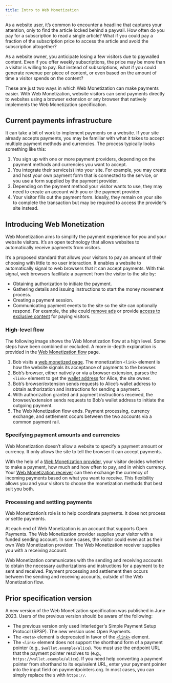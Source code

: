 ```yaml
---
title: Intro to Web Monetization
---
```



As a website user, it’s common to encounter a headline that captures your attention, only to find the article locked behind a paywall. How often do you pay for a subscription to read a single article? What if you could pay a fraction of the subscription price to access the article and avoid the subscription altogether?

As a website owner, you anticipate losing a few visitors due to paywalled content. Even if you offer weekly subscriptions, the price may be more than a visitor is willing to pay. But instead of subscriptions, what if you could generate revenue per piece of content, or even based on the amount of time a visitor spends on the content?

These are just two ways in which Web Monetization can make payments easier. With Web Monetization, website visitors can send payments directly to websites using a browser extension or any browser that natively implements the Web Monetization specification.

## Current payments infrastructure

It can take a bit of work to implement payments on a website. If your site already accepts payments, you may be familiar with what it takes to accept multiple payment methods and currencies. The process typically looks something like this:

1. You sign up with one or more payment providers, depending on the payment methods and currencies you want to accept.
2. You integrate their service(s) into your site. For example, you may create and host your own payment form that is connected to the service, or you use a form supplied by the payment provider.
3. Depending on the payment method your visitor wants to use, they may need to create an account with you or the payment provider.
4. Your visitor fills out the payment form. Ideally, they remain on your site to complete the transaction but may be required to access the provider’s site instead.

## Introducing Web Monetization

Web Monetization aims to simplify the payment experience for you and your website visitors. It’s an open technology that allows websites to automatically receive payments from visitors.

It’s a proposed standard that allows your visitors to pay an amount of their choosing with little to no user interaction. It enables a website to automatically signal to web browsers that it can accept payments. With this signal, web browsers facilitate a payment from the visitor to the site by:

- Obtaining authorization to initiate the payment.
- Gathering details and issuing instructions to start the money movement process.
- Creating a payment session.
- Communicating payment events to the site so the site can optionally respond. For example, the site could [remove ads](/docs/guides/remove-ads) or provide [access to exclusive content](/docs/guides/provide-exclusive-content) for paying visitors.

### High-level flow

The following image shows the Web Monetization flow at a high level. Some steps have been combined or excluded. A more in-depth explanation is provided in the [Web Monetization flow](/docs/intro/web-monetization-flow) page.

<LargeImg
  src='/img/docs/diagram-wm-overview.png'
  alt='High-level overview of Web Monetization flow'
/>

1. Bob visits a [web monetized page](/docs/guides/monetize-page). The monetization `<link>` element is how the website signals its acceptance of payments to the browser.
2. Bob’s browser, either natively or via a browser extension, parses the `<link>` element to get the <Tooltip content='A URL that identifies an Open Payments account' client:load><a href="./resources/glossary#wallet-address">wallet address</a></Tooltip> for Alice, the site owner.
3. Bob’s browser/extension sends requests to Alice’s wallet address to obtain authorization and instructions for sending a payment.
4. With authorization granted and payment instructions received, the browser/extension sends requests to Bob’s wallet address to initiate the outgoing payment.
5. The Web Monetization flow ends. Payment processing, currency exchange, and settlement occurs between the two accounts via a common payment rail.

### Specifying payment amounts and currencies

Web Monetization doesn’t allow a website to specify a payment amount or currency. It only allows the site to tell the browser it can accept payments.

With the help of a <Tooltip content='The entity sending a payment' client:load><a href="./resources/glossary#web-monetization-provider">Web Monetization provider</a></Tooltip>, your visitor decides whether to make a payment, how much and how often to pay, and in which currency. Your <Tooltip content='The entity receiving a payment' client:load><a href="./resources/glossary#web-monetization-receiver">Web Monetization receiver</a></Tooltip> can then exchange the currency of incoming payments based on what you want to receive. This flexibility allows you and your visitors to choose the monetization methods that best suit you both.

### Processing and settling payments

Web Monetization’s role is to help coordinate payments. It does not process or settle payments.

At each end of Web Monetization is an account that supports <LinkOut href="https://openpayments.guide">Open Payments</LinkOut>. The Web Monetization provider supplies your visitor with a funded sending account. In some cases, the visitor could even act as their own Web Monetization provider. The Web Monetization receiver supplies you with a receiving account.

Web Monetization communicates with the sending and receiving accounts to obtain the necessary authorizations and instructions for a payment to be sent and received. Payment processing and settlement then occurs between the sending and receiving accounts, outside of the Web Monetization flow.

## Prior specification version

A new version of the Web Monetization specification was published in June 2023. Users of the previous version should be aware of the following:

- The previous version only used Interledger's Simple Payment Setup Protocol (SPSP). The new version uses <LinkOut href="https://openpayments.guide/">Open Payments</LinkOut>.
- The `<meta>` element is deprecated in favor of the [`<link>`](/docs/references/html/) element.
- The `<link>` element does not support the shorthand form of a payment pointer (e.g., `$wallet.example/alice`). You must use the endpoint URL that the payment pointer resolves to (e.g., `https://wallet.example/alice`). If you need help converting a payment pointer from shorthand to its equivalent URL, enter your payment pointer into the input field on <LinkOut href="https://paymentpointers.org">paymentpointers.org</LinkOut>. In most cases, you can simply replace the `$` with `https://`.
